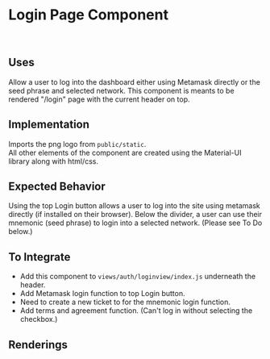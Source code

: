 # Login Page Component

<br />

## Uses

Allow a user to log into the dashboard either using Metamask directly or the seed phrase and selected network.
This component is meants to be rendered "/login" page with the current header on top.

## Implementation

Imports the png logo from `public/static`. <br/>
All other elements of the component are created using the Material-UI library along with html/css.

## Expected Behavior

Using the top Login button allows a user to log into the site using metamask directly (if installed on their browser).
Below the divider, a user can use their mnemonic (seed phrase) to login into a selected network. (Please see To Do below.)

## To Integrate
- Add this component to `views/auth/loginview/index.js` underneath the header.
- Add Metamask login function to top Login button.
- Need to create a new ticket to for the mnemonic login function.
- Add terms and agreement function. (Can't log in without selecting the checkbox.)


## Renderings

<Login />